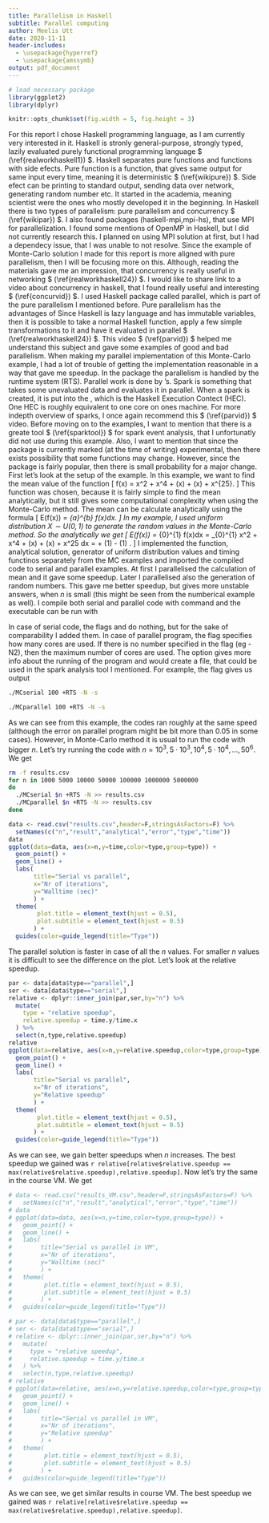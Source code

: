 ```yaml
---
title: Parallelism in Haskell
subtitle: Parallel computing
author: Meelis Utt
date: 2020-11-11
header-includes:
  - \usepackage{hyperref}
  - \usepackage{amssymb}
output: pdf_document
---
```



\newcommand{\refr}[1]{
(\ref{#1})
}

```r
# load necessary package
library(ggplot2)
library(dplyr)
```

```r
knitr::opts_chunk$set(fig.width = 5, fig.height = 3)
```

\section*{Introduction}
For this report I chose Haskell programming language, as I am currently very interested in it.
Haskell is stronly general-purpose, strongly typed, lazily evaluated purely functional programming language $\refr{realworkhaskell1}$.
Haskell separates pure functions and functions with side efects.
Pure function is a function, that gives same output for same input every time, meaning it is deterministic $\refr{wikipure}$.
Side efect can be printing to standard output, sending data over network, generating random number etc.
It started in the academia, meaning scientist were the ones who mostly developed it in the beginning.
In Haskell there is two types of parallelism: pure parallelism and concurrency $\refr{wikipar}$.
I also found packages (haskell-mpi,mpi-hs), that use MPI for parallelization.
I found some mentions of OpenMP in Haskell, but I did not currently research this.
I planned on using MPI solution at first, but I had a dependecy issue, that I was unable to not resolve.
Since the example of Monte-Carlo solution I made for this report is more aligned with pure parallelism, then I will be focusing more on this.
Although, reading the materials gave me an impression, that concurrency is really useful in networking $\refr{realworkhaskell24}$.
I would like to share link to a video about concurrency in haskell, that I found really useful and interesting $\refr{concurvid}$.
\newline
I used Haskell package called parallel, which is part of the pure parallelism I mentioned before.
Pure parallelism has the advantages of
\begin{itemize}
  \item Guaranteed deterministic (same result every time);
  \item no race conditions or deadlocks $\refr{wikipar}$.
\end{itemize}
Since Haskell is lazy language and has immutable variables, then it is possible to take a normal Haskell function, apply a few simple transformations to it and have it evaluated in parallel $\refr{realworkhaskell24}$.
This video $\refr{parvid}$ helped me understand this subject and gave some examples of good and bad parallelism.
When making my parallel implementation of this Monte-Carlo example, I had a lot of trouble of getting the implementation reasonable in a way that gave me speedup. 
In the package \textit{parallel} the parallelism is handled by the runtime system (RTS).
Parallel work is done by \textit{spark}'s.
Spark is something that takes some unevaluated data and evaluates it in parallel.
When a spark is created, it is put into the \textit{spark pool}, which is the Haskell Execution Contect (HEC).
One HEC is roughly equivalent to one core on ones machine.
For more indepth overview of sparks, I once again recommend this $\refr{parvid}$ video.
Before moving on to the examples, I want to mention that there is a greate tool $\refr{sparktool}$ for spark event analysis, that I unfortunatly did not use during this example.
Also, I want to mention that since the package is currently marked (at the time of writing) experimental, then there exists possibility that some functions may change.
However, since the package is fairly popular, then there is small probability for a major change.
\section*{Example}
First let's look at the setup of the example.
In this example, we want to find the mean value of the function
\[
  f(x) = x^2 + x^4 + \sin(x) + \cos(x) + x^{25}.
\]
This function was chosen, because it is fairly simple to find the mean analytically, but it still gives some computational complexity when using the Monte-Carlo method.
The mean can be calculate analytically using the formula
\[
  E(f(x)) = \int_{a}^{b} f(x)dx.
\]
In my example, I used uniform distribution $X\sim U(0,1)$ to generate the random values in the Monte-Carlo method.
So the analytically we get
\[
  E(f(x)) = \int_{0}^{1} f(x)dx 
    = \int_{0}^{1} x^2 + x^4 + \sin(x) + \cos(x) + x^25 dx
    = \frac{613}{390} + \sin(1) - \cos(1) \approx 1.8729635507346285.
\]
I implemented the function, analytical solution, generator of uniform distribution values and timing functinos separately from the MC examples and imported the compiled code to serial and parallel examples.
At first I parallelised the calculation of mean and it gave some speedup.
Later I parallelised also the generation of random numbers. This gave me better speedup, but gives more unstable answers, when $n$ is small (this might be seen from the numberical example as well).
I compile both serial and parallel code with command
\begin{verbatim}
stack ghc -- -threaded -rtsopts -eventlog -main-is MC<type> MC<type>.hs
\end{verbatim}
and the executable can be run with
\begin{verbatim}
./MC<type> <n> +RTS -N
or
./MC<type> <n> +RTS -N -s
\end{verbatim}
In case of serial code, the flags \textit{+RTS} and \textit{-N} do nothing,
but for the sake of comparability I added them.
In case of parallel program, the flag \textit{-N} specifies how many cores are used.
If there is no number specified in the flag (eg -N2), then the maximum number of cores are used.
The \textit{-s} option gives more info about the running of the program and 
\textit{-ls} would create a file, that could be used in the spark analysis tool I mentioned.
For example, the flag \textit{-s} gives us output

```sh
./MCserial 100 +RTS -N -s
```
```sh
./MCparallel 100 +RTS -N -s
```

As we can see from this example, the codes ran roughly at the same speed (although the error on parallel program might be bit more than $0.05$ in some cases).
However, in Monte-Carlo method it is usual to run the code with bigger $n$.
Let's try running the code with $n = 10^3,5\cdot10^3,10^4,5\cdot10^4,\dotso,50^6$.
We get

```sh
rm -f results.csv
for n in 1000 5000 10000 50000 100000 1000000 5000000
do
  ./MCserial $n +RTS -N >> results.csv
  ./MCparallel $n +RTS -N >> results.csv
done
```

```r
data <- read.csv("results.csv",header=F,stringsAsFactors=F) %>%
  setNames(c("n","result","analytical","error","type","time"))
data
ggplot(data=data, aes(x=n,y=time,color=type,group=type)) +
  geom_point() +
  geom_line() +
  labs(
       title="Serial vs parallel",
       x="Nr of iterations",
       y="Walltime (sec)"
       ) +
  theme(
        plot.title = element_text(hjust = 0.5),
        plot.subtitle = element_text(hjust = 0.5)
       ) +
  guides(color=guide_legend(title="Type"))
```

The parallel solution is faster in case of all the $n$ values.
For smaller $n$ values it is difficult to see the difference on the plot.
Let's look at the relative speedup.

```r
par <- data[data$type=="parallel",]
ser <- data[data$type=="serial",]
relative <- dplyr::inner_join(par,ser,by="n") %>% 
  mutate(
    type = "relative speedup",
    relative.speedup = time.y/time.x
  ) %>% 
  select(n,type,relative.speedup)
relative
ggplot(data=relative, aes(x=n,y=relative.speedup,color=type,group=type)) +
  geom_point() +
  geom_line() +
  labs(
       title="Serial vs parallel",
       x="Nr of iterations",
       y="Relative speedup"
       ) +
  theme(
        plot.title = element_text(hjust = 0.5),
        plot.subtitle = element_text(hjust = 0.5)
       ) +
  guides(color=guide_legend(title="Type"))
```

As we can see, we gain better speedups when $n$ increases.
The best speedup we gained was `r relative[relative$relative.speedup == max(relative$relative.speedup),relative.speedup]`.
\newline
Now let's try the same in the course VM.
We get

```r
# data <- read.csv("results_VM.csv",header=F,stringsAsFactors=F) %>%
#   setNames(c("n","result","analytical","error","type","time"))
# data
# ggplot(data=data, aes(x=n,y=time,color=type,group=type)) +
#   geom_point() +
#   geom_line() +
#   labs(
#        title="Serial vs parallel in VM",
#        x="Nr of iterations",
#        y="Walltime (sec)"
#        ) +
#   theme(
#         plot.title = element_text(hjust = 0.5),
#         plot.subtitle = element_text(hjust = 0.5)
#        ) +
#   guides(color=guide_legend(title="Type"))
```

```r
# par <- data[data$type=="parallel",]
# ser <- data[data$type=="serial",]
# relative <- dplyr::inner_join(par,ser,by="n") %>% 
#   mutate(
#     type = "relative speedup",
#     relative.speedup = time.y/time.x
#   ) %>% 
#   select(n,type,relative.speedup)
# relative
# ggplot(data=relative, aes(x=n,y=relative.speedup,color=type,group=type)) +
#   geom_point() +
#   geom_line() +
#   labs(
#        title="Serial vs parallel in VM",
#        x="Nr of iterations",
#        y="Relative speedup"
#        ) +
#   theme(
#         plot.title = element_text(hjust = 0.5),
#         plot.subtitle = element_text(hjust = 0.5)
#        ) +
#   guides(color=guide_legend(title="Type"))
```

As we can see, we get similar results in course VM.
The best speedup we gained was `r relative[relative$relative.speedup == max(relative$relative.speedup),relative.speedup]`.

\newpage
\section*{Used literature}
\begin{enumerate}
  \item \url{http://book.realworldhaskell.org/}, 2020-11-11\label{realworkhaskell1}
  \item \url{https://wiki.haskell.org/Parallelism}, 2020-11-11\label{wikipar}
  \item \url{http://book.realworldhaskell.org/read/concurrent-and-multicore-programming.html}, 2020-11-11\label{realworkhaskell24}
  \item \url{https://wiki.haskell.org/Pure}, 2020-11-11\label{wikipure}
  \item \url{https://www.youtube.com/watch?v=cuHD2qTXxL4}, 2020-11-11\label{concurvid}
  \item \url{https://www.youtube.com/watch?v=R47959rD2yw}, 2020-11-11\label{parvid}
  \item \url{https://wiki.haskell.org/ThreadScope_Tour/Spark}, 2020-11-11\label{sparktool}
\end{enumerate}


